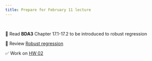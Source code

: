 ```yaml
---
title: Prepare for February 11 lecture
---
```


<br>

📖 Read **BDA3** Chapter 17.1-17.2 to be introduced to robust regression

📖 Review [Robust regression](https://en.wikipedia.org/wiki/Robust_regression)

✅ Work on [HW 02](https://biostat725-sp25.netlify.app/hw/hw-02)

